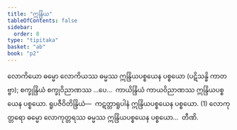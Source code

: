 ```yaml
---
title: "ဣန္ဒြိယ"
tableOfContents: false
sidebar:
  order: 8
type: "tipitaka"
basket: "ab"
book: "p2"
---
```



<DynamicBreadcrumb />

<Division number="164" book="p2" e="ch" v="38" p="110">

<Paragraph number="920" book="p2">
လောကိယော ဓမ္မော လောကိယဿ ဓမ္မဿ ဣန္ဒြိယပစ္စယေန ပစ္စယော (ပဋိသန္ဓိ ကာတဗ္ဗာ); စက္ခုန္ဒြိယံ စက္ခုဝိညာဏဿ …ပေ…  ကာယိန္ဒြိယံ ကာယဝိညာဏဿ ဣန္ဒြိယပစ္စယေန ပစ္စယော. <Emphasis>ရူပဇီဝိတိန္ဒြိယံ</Emphasis>—  ကဋတ္တာရူပါနံ ဣန္ဒြိယပစ္စယေန ပစ္စယော. (1)
</Paragraph>

<Paragraph number="921" book="p2">
လောကုတ္တရော ဓမ္မော လောကုတ္တရဿ ဓမ္မဿ ဣန္ဒြိယပစ္စယေန ပစ္စယော…  တီဏိ.
</Paragraph>
</Division>